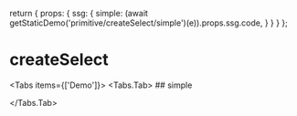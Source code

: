 
  return {
    props: {
      ssg: {
        simple: (await getStaticDemo('primitive/createSelect/simple')(e)).props.ssg.code,
      }
    }
  }
};

# createSelect

<Tabs items={['Demo']}>
  <Tabs.Tab>
    ## simple
    <br />
    <CodeDemo Demo={CreateSelectSimpleDemo} name="simple" />

  </Tabs.Tab>
</Tabs>
